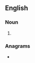 {{also|primats}}
==English==

===Noun===
{{head|en|noun form}}

# {{plural of|Primat|lang=en}}

===Anagrams===
* {{anagrams|en|a=aimprst|arm pits|armpits|imparts|mispart}}